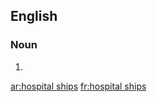 ==English==

===Noun===
{{head|en|plural|head=[[hospital]] [[ship]]s}}

# {{plural of|hospital ship|lang=en|nocat=1}}

[[ar:hospital ships]]
[[fr:hospital ships]]